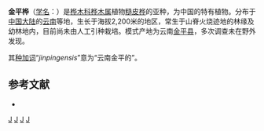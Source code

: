 {{Infraspeciesbox
| genus = Betula
| species = utilis 
| species link = 糙皮桦
| name = 金平桦
| subspecies = utilis
| authority = Wallich
|synonyms = 
* ''Betula jinpingensis'' L.K.Fu & Nan Li 
}}

'''金平桦'''（[[学名|学名]]：{{lang|la|''Betula utilis ''subsp.'' utilis''}}）是[[桦木科|桦木科]][[桦木属|桦木属]]植物[[糙皮桦|糙皮桦]]的亚种，为中国的特有植物。分布于[[中国大陆|中国大陆]]的[[云南|云南]]等地，生长于海拔2,200米的地区，常生于山脊火烧迹地的林缘及幼林地内，目前尚未由人工引种栽培。模式产地为云南[[金平县|金平县]]，多次调查未在野外发现。

其[[种加词|种加词]]“''jinpingensis''”意为“云南金平的”。



== 参考文献 ==
<div class="references-small">
* {{cite web| url =http://www.bioinfo.cn/db05/KmzwSpecies.php?action=view&id=2261| title =金平桦| work =《中国高等植物数据库全库》| publisher =中国科学院微生物研究所| author =昆明植物研究所| accessdate =2009-02-23| deadurl =yes| archiveurl =https://web.archive.org/web/20160305064550/http://www.bioinfo.cn/db05/KmzwSpecies.php?action=view&id=2261| archivedate =2016-03-05}}
</div>
{{Taxonbar}}

[[Category:桦木属|J]]
[[Category:中国特有植物|J]]
[[Category:云南植物|J]]
[[Category:1979年描述的植物|J]]